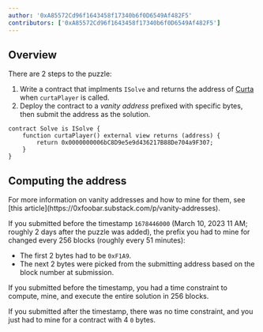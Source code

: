 ```yaml
---
author: '0xA85572Cd96f1643458f17340b6f0D6549Af482F5'
contributors: ['0xA85572Cd96f1643458f17340b6f0D6549Af482F5']
---
```


## Overview

There are 2 steps to the puzzle:

1. Write a contract that implments `ISolve` and returns the address of [Curta](https://etherscan.io/address/0x0000000006bC8D9e5e9d436217B88De704a9F307) when `curtaPlayer` is called.
2. Deploy the contract to a _vanity address_ prefixed with specific bytes, then submit the address as the solution.

```sol fileName="Solve.sol"
contract Solve is ISolve {
    function curtaPlayer() external view returns (address) {
        return 0x0000000006bC8D9e5e9d436217B88De704a9F307;
    }
}
```

## Computing the address

<Callout>
  For more information on vanity addresses and how to mine for them, see [this
  article](https://0xfoobar.substack.com/p/vanity-addresses).
</Callout>

If you submitted before the timestamp `1678446000` (March 10, 2023 11 AM; roughly 2 days after the puzzle was added), the prefix you had to mine for changed every 256 blocks (roughly every 51 minutes):

- The first 2 bytes had to be `0xF1A9`.
- The next 2 bytes were picked from the submitting address based on the block number at submission.

<Callout intent="neutral">
  If you submitted before the timestamp, you had a time constraint to compute, mine, and execute the
  entire solution in 256 blocks.
</Callout>

If you submitted after the timestamp, there was no time constraint, and you just had to mine for a contract with 4 `0` bytes.
